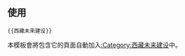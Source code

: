 {{未来建设|sect={{{sect|}}}|西藏|Tibet Shadow.png|50px}}
<noinclude>[[Category:中国大陆未来建设模板|{{PAGENAME}}]]

== 使用 ==
<pre>{{西藏未来建设}}</pre>
本模板會將包含它的頁面自動加入[[:Category:西藏未来建设]]中。
</noinclude>